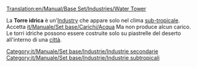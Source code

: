 [[Translation:en/Manual/Base Set/Industries/Water Tower]]

{{it/Manuale/Set base/Industrie/MenuInd|nome=Torre idrica
|immagine=en/Manual/Base Set/Industries/Water tower.png
|clima=[[it/Manuale/Clima#sub-tropicale|Sub-tropicale]]
|richiede=[[it/Manuale/Set base/Carichi/Acqua]]
|produce=Nulla
}}

La  '''Torre idrica''' è un'[[en/Manual/Industries|Industry]] che appare solo nel clima [[it/Manuale/Clima#sub-tropicale|sub-tropicale]]. Accetta [[it/Manuale/Set base/Carichi/Acqua]] Ma non produce alcun carico. Le torri idriche possono essere costruite solo su piastrelle del deserto all'interno di una [[it/Manuale/Città|città]].

{{it/Manuale/Set base/Industrie/Navbox Industrie}}

[[Category:it/Manuale/Set base/Industrie/Industrie secondarie]]
[[Category:it/Manuale/Set base/Industrie/Industrie subtropicali]]